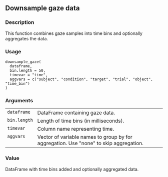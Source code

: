 
## Downsample gaze data {.unnumbered}


### Description

This function combines gaze samples into time bins and optionally aggregates the data.



### Usage

<pre><code class='language-R'>downsample_gaze(
  dataframe,
  bin.length = 50,
  timevar = "time",
  aggvars = c("subject", "condition", "target", "trial", "object", "time_bin")
)
</code></pre>


### Arguments

<table>
<tr><td style = "white-space: nowrap; font-family: monospace; vertical-align: top"><code id="dataframe">dataframe</code></td>
<td>
DataFrame containing gaze data.
</td></tr>
<tr><td style = "white-space: nowrap; font-family: monospace; vertical-align: top"><code id="bin.length">bin.length</code></td>
<td>
Length of time bins (in milliseconds).
</td></tr>
<tr><td style = "white-space: nowrap; font-family: monospace; vertical-align: top"><code id="timevar">timevar</code></td>
<td>
Column name representing time.
</td></tr>
<tr><td style = "white-space: nowrap; font-family: monospace; vertical-align: top"><code id="aggvars">aggvars</code></td>
<td>
Vector of variable names to group by for aggregation. Use &quot;none&quot; to skip aggregation.
</td></tr>
</table>


### Value

DataFrame with time bins added and optionally aggregated data.


